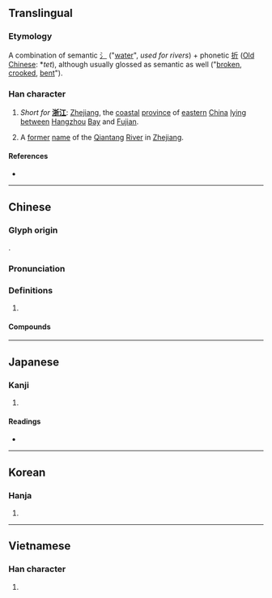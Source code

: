 {{character info/new}}
==Translingual==

===Etymology===
A combination of semantic [[氵]] ("[[water]]", ''used for rivers'') + phonetic [[折]] ([[Appendix:Baxter-Sagart Old Chinese reconstruction|Old Chinese]]: *''tet''), although usually glossed as semantic as well ("[[broken]], [[crooked]], [[bent]]").

===Han character===
{{Han char|rn=85|rad=水|as=07|sn=10|four=32121|canj=EQHL|ids=⿰氵折}}

# {{lb|zh|geography|abbreviation}} ''Short for'' '''[[浙江]]''': [[Zhejiang]], the [[coastal]] [[province]] of [[eastern]] [[China]] [[lying]] [[between]] [[Hangzhou]] [[bay|Bay]] and [[Fujian]].
# {{lb|zh|historical|geography}} A [[former]] [[name]] of the [[Qiantang]] [[river|River]] in [[Zhejiang]].

====References====
* {{Han ref|kx=0623.210|dkj=17458|dj=1021.100|hdz=31618.200|uh=6D59|ud=27993|bh=AEFD|bd=44797}}

----

==Chinese==
{{zh-forms}}

===Glyph origin===
{{Han etym}}
{{Han compound|水|折|ls=psc|c1=s|c2=p|t1=water}}.

===Pronunciation===
{{zh-pron
|m=zhè
|c=zit3
|mn=qz,tw,xm,zz:chiat
|mc=y
|oc=y
|cat=
}}

===Definitions===
{{zh-hanzi}}

# {{rfdef|zh}}

====Compounds====
{{zh-der|兩浙|江浙|浙本|浙東|浙東學派|浙江|浙江潮|浙贛鐵路}}

----

==Japanese==

===Kanji===
{{ja-kanji|grade=|rs=水07}}

# {{defn|lang=ja|sort=水07}}

====Readings====
* {{ja-readings|on=[[せつ]] (setsu)|kun=[[よなげる]] (yonageru)}}

----

==Korean==

===Hanja===
{{ko-hanja|hangeul=절|eumhun=강|rv=jeol|mr=chŏl|y=cel}}

# {{defn|lang=ko|sort=水07}}

----

==Vietnamese==

===Han character===
{{vi-hantu|[[chiết]]|rs=水07}}

# {{defn|lang=vi|sort=水07}}
